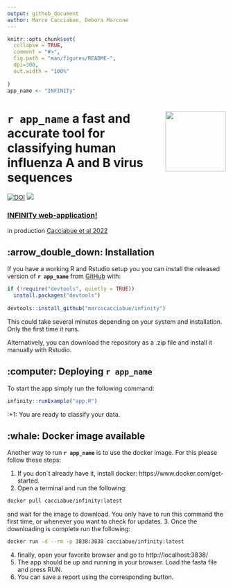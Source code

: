 ```yaml
---
output: github_document
author: Marco Cacciabue, Debora Marcone
---
```


<!-- README.md is generated from README.Rmd. Please edit that file -->

```r
knitr::opts_chunk$set(
  collapse = TRUE,
  comment = "#>",
  fig.path = "man/figures/README-",
  dpi=300,
  out.width = "100%"
  
)
app_name <- "INFINITy"
```

# **`r app_name `** <img src='man/figures/logo.jpg' align="right" height="139" /> a fast and accurate tool for classifying human influenza A and B virus sequences

<!-- badges: start -->
[![DOI](https://zenodo.org/badge/COMPLETE!!)](https://zenodo.org/badge/latestdoi/COMPLETE!!)
[![](https://img.shields.io/badge/lifecycle-stable-brightgreen.svg)](https://www.tidyverse.org/lifecycle/#stable)
<!-- badges: end -->



### [INFINITy web-application!](https://cacciabue.shinyapps.io/infinit/)

in production [Cacciabue et al 2022](https://www.biorxiv.org/)

## :arrow_double_down: Installation

If you have a working R and Rstudio setup you
you can install the released version of **`r app_name `** from [GitHub](https://github.com/) with:

``` r
if (!require("devtools", quietly = TRUE))
  install.packages("devtools")
  
devtools::install_github("marcocacciabue/infinity")
```
This could take several minutes depending on your system and installation. Only the first time it runs.

Alternatively, you can download the repository as a .zip file and install it manually with Rstudio.

## :computer: Deploying **`r app_name `**

To start the app simply run the following command:

```r
infinity::runExample("app.R")
```

:+1: You are ready to classify your data. 

## :whale: Docker image available
Another way to run **`r app_name `** is to use the docker image. For this please follow these steps:

1.    If you don´t already have it, install docker: https://www.docker.com/get-started.
2.    Open a terminal and run the following:

```bash
docker pull cacciabue/infinity:latest

```

and wait for the image to download. You only have to run this command the first time, or whenever you want to check for updates.
3.    Once the downloading is complete run the following:
```bash
docker run -d --rm -p 3838:3838 cacciabue/infinity:latest

```

4.    finally, open your favorite browser and go to http://localhost:3838/
5.    The app should be up and running in your browser. Load the fasta file and press RUN.
6.    You can save a report using the corresponding button.




